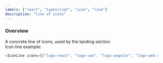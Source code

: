 ```yaml
---
labels: ["react", "typescript", "icon", "line"]
description: "line of icons"
---
```



### Overview

A concrete line of icons, used by the landing section.  
Icon line example:

```js live
<IconLine icons={["logo-react", "logo-vue", "logo-angular", "logo-web-components", "logo-ts", "logo-js"]} />
```
